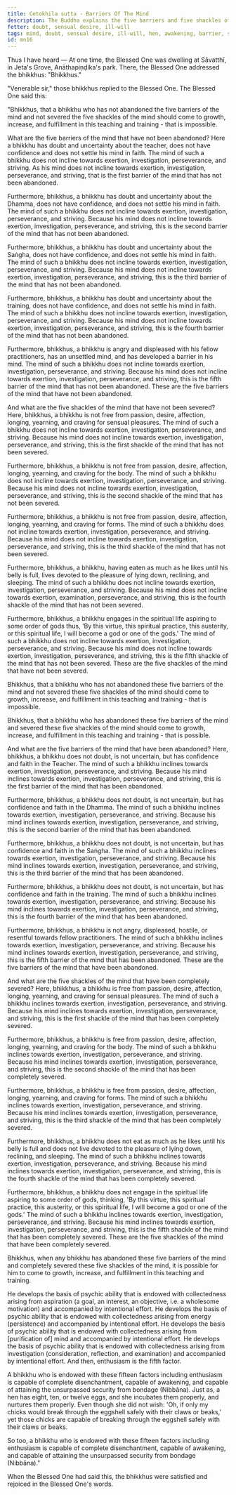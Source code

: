 ```yaml
---
title: Cetokhila sutta - Barriers Of The Mind
description: The Buddha explains the five barriers and five shackles of the mind that prevent a bhikkhu from coming to growth, increase, and fulfillment in his teaching and training.
fetter: doubt, sensual desire, ill-will
tags: mind, doubt, sensual desire, ill-will, hen, awakening, barrier, shackle, buddha, dhamma, sangha, training, sensual pleasure, body, forms, sleeping, sluggishness, god, mn, mn1-50
id: mn16
---
```


Thus I have heard — At one time, the Blessed One was dwelling at Sāvatthī, in Jeta's Grove, Anāthapiṇḍika's park. There, the Blessed One addressed the bhikkhus: "Bhikkhus."

"Venerable sir," those bhikkhus replied to the Blessed One. The Blessed One said this:

"Bhikkhus, that a bhikkhu who has not abandoned the five barriers of the mind and not severed the five shackles of the mind should come to growth, increase, and fulfillment in this teaching and training - that is impossible.

What are the five barriers of the mind that have not been abandoned? Here a bhikkhu has doubt and uncertainty about the teacher, does not have confidence and does not settle his mind in faith. The mind of such a bhikkhu does not incline towards exertion, investigation, perseverance, and striving. As his mind does not incline towards exertion, investigation, perseverance, and striving, that is the first barrier of the mind that has not been abandoned.

Furthermore, bhikkhus, a bhikkhu has doubt and uncertainty about the Dhamma, does not have confidence, and does not settle his mind in faith. The mind of such a bhikkhu does not incline towards exertion, investigation, perseverance, and striving. Because his mind does not incline towards exertion, investigation, perseverance, and striving, this is the second barrier of the mind that has not been abandoned.

Furthermore, bhikkhus, a bhikkhu has doubt and uncertainty about the Saṅgha, does not have confidence, and does not settle his mind in faith. The mind of such a bhikkhu does not incline towards exertion, investigation, perseverance, and striving. Because his mind does not incline towards exertion, investigation, perseverance, and striving, this is the third barrier of the mind that has not been abandoned.

Furthermore, bhikkhus, a bhikkhu has doubt and uncertainty about the training, does not have confidence, and does not settle his mind in faith. The mind of such a bhikkhu does not incline towards exertion, investigation, perseverance, and striving. Because his mind does not incline towards exertion, investigation, perseverance, and striving, this is the fourth barrier of the mind that has not been abandoned.

Furthermore, bhikkhus, a bhikkhu is angry and displeased with his fellow practitioners, has an unsettled mind, and has developed a barrier in his mind. The mind of such a bhikkhu does not incline towards exertion, investigation, perseverance, and striving. Because his mind does not incline towards exertion, investigation, perseverance, and striving, this is the fifth barrier of the mind that has not been abandoned. These are the five barriers of the mind that have not been abandoned.

And what are the five shackles of the mind that have not been severed? Here, bhikkhus, a bhikkhu is not free from passion, desire, affection, longing, yearning, and craving for sensual pleasures. The mind of such a bhikkhu does not incline towards exertion, investigation, perseverance, and striving. Because his mind does not incline towards exertion, investigation, perseverance, and striving, this is the first shackle of the mind that has not been severed.

Furthermore, bhikkhus, a bhikkhu is not free from passion, desire, affection, longing, yearning, and craving for the body. The mind of such a bhikkhu does not incline towards exertion, investigation, perseverance, and striving. Because his mind does not incline towards exertion, investigation, perseverance, and striving, this is the second shackle of the mind that has not been severed.

Furthermore, bhikkhus, a bhikkhu is not free from passion, desire, affection, longing, yearning, and craving for forms. The mind of such a bhikkhu does not incline towards exertion, investigation, perseverance, and striving. Because his mind does not incline towards exertion, investigation, perseverance, and striving, this is the third shackle of the mind that has not been severed.

Furthermore, bhikkhus, a bhikkhu, having eaten as much as he likes until his belly is full, lives devoted to the pleasure of lying down, reclining, and sleeping. The mind of such a bhikkhu does not incline towards exertion, investigation, perseverance, and striving. Because his mind does not incline towards exertion, examination, perseverance, and striving, this is the fourth shackle of the mind that has not been severed.

Furthermore, bhikkhus, a bhikkhu engages in the spiritual life aspiring to some order of gods thus, 'By this virtue, this spiritual practice, this austerity, or this spiritual life, I will become a god or one of the gods.' The mind of such a bhikkhu does not incline towards exertion, investigation, perseverance, and striving. Because his mind does not incline towards exertion, investigation, perseverance, and striving, this is the fifth shackle of the mind that has not been severed. These are the five shackles of the mind that have not been severed.

Bhikkhus, that a bhikkhu who has not abandoned these five barriers of the mind and not severed these five shackles of the mind should come to growth, increase, and fulfillment in this teaching and training - that is impossible.

Bhikkhus, that a bhikkhu who has abandoned these five barriers of the mind and severed these five shackles of the mind should come to growth, increase, and fulfillment in this teaching and training - that is possible.

And what are the five barriers of the mind that have been abandoned? Here, bhikkhus, a bhikkhu does not doubt, is not uncertain, but has confidence and faith in the Teacher. The mind of such a bhikkhu inclines towards exertion, investigation, perseverance, and striving. Because his mind inclines towards exertion, investigation, perseverance, and striving, this is the first barrier of the mind that has been abandoned.

Furthermore, bhikkhus, a bhikkhu does not doubt, is not uncertain, but has confidence and faith in the Dhamma. The mind of such a bhikkhu inclines towards exertion, investigation, perseverance, and striving. Because his mind inclines towards exertion, investigation, perseverance, and striving, this is the second barrier of the mind that has been abandoned.

Furthermore, bhikkhus, a bhikkhu does not doubt, is not uncertain, but has confidence and faith in the Saṅgha. The mind of such a bhikkhu inclines towards exertion, investigation, perseverance, and striving. Because his mind inclines towards exertion, investigation, perseverance, and striving, this is the third barrier of the mind that has been abandoned.

Furthermore, bhikkhus, a bhikkhu does not doubt, is not uncertain, but has confidence and faith in the training. The mind of such a bhikkhu inclines towards exertion, investigation, perseverance, and striving. Because his mind inclines towards exertion, investigation, perseverance, and striving, this is the fourth barrier of the mind that has been abandoned.

Furthermore, bhikkhus, a bhikkhu is not angry, displeased, hostile, or resentful towards fellow practitioners. The mind of such a bhikkhu inclines towards exertion, investigation, perseverance, and striving. Because his mind inclines towards exertion, investigation, perseverance, and striving, this is the fifth barrier of the mind that has been abandoned. These are the five barriers of the mind that have been abandoned.

And what are the five shackles of the mind that have been completely severed? Here, bhikkhus, a bhikkhu is free from passion, desire, affection, longing, yearning, and craving for sensual pleasures. The mind of such a bhikkhu inclines towards exertion, investigation, perseverance, and striving. Because his mind inclines towards exertion, investigation, perseverance, and striving, this is the first shackle of the mind that has been completely severed.

Furthermore, bhikkhus, a bhikkhu is free from passion, desire, affection, longing, yearning, and craving for the body. The mind of such a bhikkhu inclines towards exertion, investigation, perseverance, and striving. Because his mind inclines towards exertion, investigation, perseverance, and striving, this is the second shackle of the mind that has been completely severed.

Furthermore, bhikkhus, a bhikkhu is free from passion, desire, affection, longing, yearning, and craving for forms. The mind of such a bhikkhu inclines towards exertion, investigation, perseverance, and striving. Because his mind inclines towards exertion, investigation, perseverance, and striving, this is the third shackle of the mind that has been completely severed.

Furthermore, bhikkhus, a bhikkhu does not eat as much as he likes until his belly is full and does not live devoted to the pleasure of lying down, reclining, and sleeping. The mind of such a bhikkhu inclines towards exertion, investigation, perseverance, and striving. Because his mind inclines towards exertion, investigation, perseverance, and striving, this is the fourth shackle of the mind that has been completely severed.

Furthermore, bhikkhus, a bhikkhu does not engage in the spiritual life aspiring to some order of gods, thinking, 'By this virtue, this spiritual practice, this austerity, or this spiritual life, I will become a god or one of the gods.' The mind of such a bhikkhu inclines towards exertion, investigation, perseverance, and striving. Because his mind inclines towards exertion, investigation, perseverance, and striving, this is the fifth shackle of the mind that has been completely severed. These are the five shackles of the mind that have been completely severed.

Bhikkhus, when any bhikkhu has abandoned these five barriers of the mind and completely severed these five shackles of the mind, it is possible for him to come to growth, increase, and fulfillment in this teaching and training.

He develops the basis of psychic ability that is endowed with collectedness arising from aspiration (a goal, an interest, an objective, i.e. a wholesome motivation) and accompanied by intentional effort. He develops the basis of psychic ability that is endowed with collectedness arising from energy (persistence) and accompanied by intentional effort. He develops the basis of psychic ability that is endowed with collectedness arising from [purification of] mind and accompanied by intentional effort. He develops the basis of psychic ability that is endowed with collectedness arising from investigation (consideration, reflection, and examination) and accompanied by intentional effort. And then, enthusiasm is the fifth factor.

A bhikkhu who is endowed with these fifteen factors including enthusiasm is capable of complete disenchantment, capable of awakening, and capable of attaining the unsurpassed security from bondage (Nibbāna). Just as, a hen has eight, ten, or twelve eggs, and she incubates them properly, and nurtures them properly. Even though she did not wish: 'Oh, if only my chicks would break through the eggshell safely with their claws or beaks,' yet those chicks are capable of breaking through the eggshell safely with their claws or beaks.

So too, a bhikkhu who is endowed with these fifteen factors including enthusiasm is capable of complete disenchantment, capable of awakening, and capable of attaining the unsurpassed security from bondage (Nibbāna)."

When the Blessed One had said this, the bhikkhus were satisfied and rejoiced in the Blessed One's words.